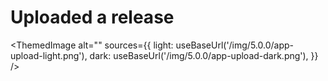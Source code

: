 # Uploaded a release


<ThemedImage
  alt=""
  sources={{
    light: useBaseUrl('/img/5.0.0/app-upload-light.png'),
    dark: useBaseUrl('/img/5.0.0/app-upload-dark.png'),
  }}
/>
